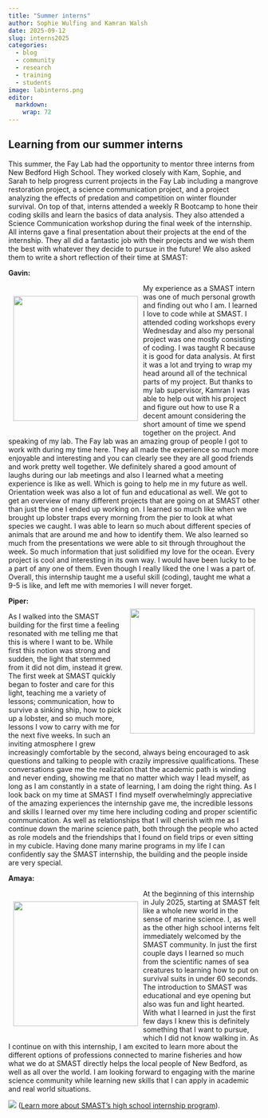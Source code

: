 ```yaml
---
title: "Summer interns"
author: Sophie Wulfing and Kamran Walsh
date: 2025-09-12
slug: interns2025
categories:
  - blog 
  - community
  - research
  - training
  - students
image: labinterns.png
editor: 
  markdown: 
    wrap: 72
---
```


## Learning from our summer interns

This summer, the Fay Lab had the opportunity to mentor three interns
from New Bedford High School. They worked closely with Kam, Sophie, and
Sarah to help progress current projects in the Fay Lab including a
mangrove restoration project, a science communication project, and a
project analyzing the effects of predation and competition on winter
flounder survival. On top of that, interns attended a weekly R Bootcamp
to hone their coding skills and learn the basics of data analysis. They
also attended a Science Communication workshop during the final week of
the internship. All interns gave a final presentation about their
projects at the end of the internship. They all did a fantastic job with
their projects and we wish them the best with whatever they decide to
pursue in the future! We also asked them to write a short reflection of
their time at SMAST:

**Gavin:**

<div>

::: {style="float: left; position: relative; top: 0px; padding: 10px;"}
![](gavin.png){width="250"}
:::

My experience as a SMAST intern was one of much personal growth and
finding out who I am. I learned I love to code while at SMAST. I
attended coding workshops every Wednesday and also my personal project
was one mostly consisting of coding. I was taught R because it is good
for data analysis. At first it was a lot and trying to wrap my head
around all of the technical parts of my project. But thanks to my lab
supervisor, Kamran I was able to help out with his project and figure
out how to use R a decent amount considering the short amount of time we
spend together on the project. And speaking of my lab. The Fay lab was
an amazing group of people I got to work with during my time here. They
all made the experience so much more enjoyable and interesting and you
can clearly see they are all good friends and work pretty well together.
We definitely shared a good amount of laughs during our lab meetings and
also I learned what a meeting experience is like as well. Which is going
to help me in my future as well. Orientation week was also a lot of fun
and educational as well. We got to get an overview of many different
projects that are going on at SMAST other than just the one I ended up
working on. I learned so much like when we brought up lobster traps
every morning from the pier to look at what species we caught. I was
able to learn so much about different species of animals that are around
me and how to identify them. We also learned so much from the
presentations we were able to sit through throughout the week. So much
information that just solidified my love for the ocean. Every project is
cool and interesting in its own way. I would have been lucky to be a
part of any one of them. Even though I really liked the one I was a part
of. Overall, this internship taught me a useful skill (coding), taught
me what a 9-5 is like, and left me with memories I will never forget.

</div>

<div>

::: {style="float: right; position: relative; top: 0px; padding: 10px;"}
![](piper.png){width="250"}
:::

**Piper:**

As I walked into the SMAST building for the first time a feeling
resonated with me telling me that this is where I want to be. While
first this notion was strong and sudden, the light that stemmed from it
did not dim, instead it grew. The first week at SMAST quickly began to
foster and care for this light, teaching me a variety of lessons;
communication, how to survive a sinking ship, how to pick up a lobster,
and so much more, lessons I vow to carry with me for the next five
weeks. In such an inviting atmosphere I grew increasingly comfortable by
the second, always being encouraged to ask questions and talking to
people with crazily impressive qualifications. These conversations gave
me the realization that the academic path is winding and never ending,
showing me that no matter which way I lead myself, as long as I am
constantly in a state of learning, I am doing the right thing. As I look
back on my time at SMAST I find myself overwhelmingly appreciative of
the amazing experiences the internship gave me, the incredible lessons
and skills I learned over my time here including coding and proper
scientific communication. As well as relationships that I will cherish
with me as I continue down the marine science path, both through the
people who acted as role models and the friendships that I found on
field trips or even sitting in my cubicle. Having done many marine
programs in my life I can confidently say the SMAST internship, the
building and the people inside are very special.

</div>

**Amaya:**

<div>

::: {style="float: left; position: relative; top: 0px; padding: 10px;"}
![](amaya.png){width="250"}
:::

At the beginning of this internship in July 2025, starting at SMAST felt
like a whole new world in the sense of marine science. I, as well as the
other high school interns felt immediately welcomed by the SMAST
community. In just the first couple days I learned so much from the
scientific names of sea creatures to learning how to put on survival
suits in under 60 seconds. The introduction to SMAST was educational and
eye opening but also was fun and light hearted. With what I learned in
just the first few days I knew this is definitely something that I want
to pursue, which I did not know walking in. As I continue on with this
internship, I am excited to learn more about the different options of
professions connected to marine fisheries and how what we do at SMAST
directly helps the local people of New Bedford, as well as all over the
world. I am looking forward to engaging with the marine science
community while learning new skills that I can apply in academic and
real world situations.

</div>

![](labinterns.png) ([Learn more about SMAST's high school internship
program](https://www.instagram.com/p/DNGrt2btix8/)).
